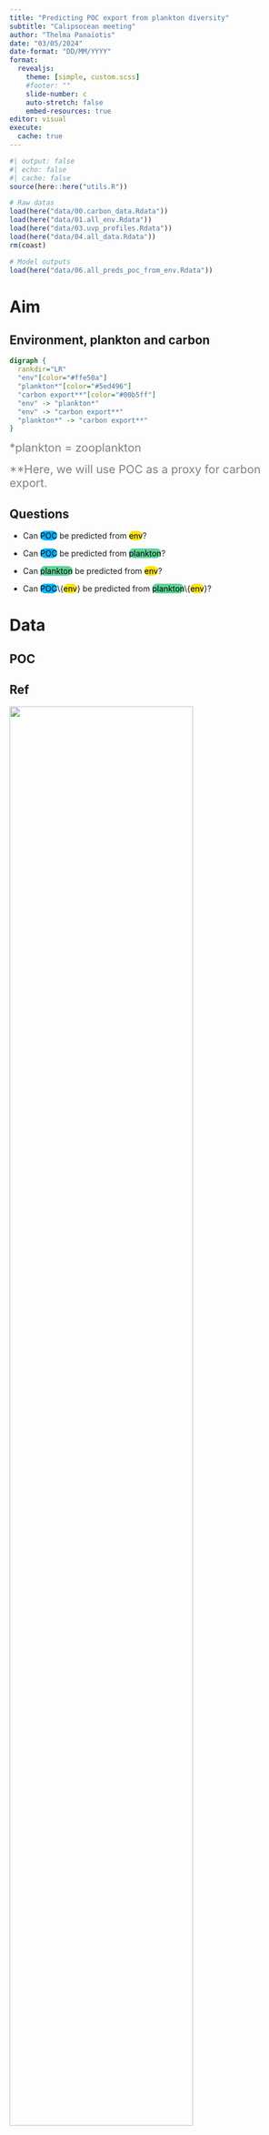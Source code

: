 ```yaml
---
title: "Predicting POC export from plankton diversity"
subtitle: "Calipsocean meeting"
author: "Thelma Panaïotis"
date: "03/05/2024"
date-format: "DD/MM/YYYY"
format: 
  revealjs:
    theme: [simple, custom.scss]
    #footer: ""
    slide-number: c
    auto-stretch: false
    embed-resources: true
editor: visual
execute: 
  cache: true
---
```


```r
#| output: false
#| echo: false
#| cache: false
source(here::here("utils.R"))

# Raw datas
load(here("data/00.carbon_data.Rdata"))
load(here("data/01.all_env.Rdata"))
load(here("data/03.uvp_profiles.Rdata"))
load(here("data/04.all_data.Rdata"))
rm(coast)

# Model outputs
load(here("data/06.all_preds_poc_from_env.Rdata"))

```

# Aim

## Environment, plankton and carbon

```dot
digraph {
  rankdir="LR"
  "env"[color="#ffe50a"]
  "plankton*"[color="#5ed496"]
  "carbon export**"[color="#00b5ff"]
  "env" -> "plankton*"
  "env" -> "carbon export**"
  "plankton*" -> "carbon export**"
}
```


::: aside
[\*plankton = zooplankton]{style="color: gray;font-size: 20px;"}

[\*\*Here, we will use POC as a proxy for carbon export.]{style="color: gray;font-size: 20px;"}
:::

## Questions

::: {.fragment .fade-in-then-semi-out}
-   Can [POC]{style="color: black;background-color: #00b5ff;border-radius: 10px"} be predicted from [env]{style="color: black;background-color: #ffe50a;border-radius: 10px"}?
:::

::: {.fragment .fade-in-then-semi-out}
-   Can [POC]{style="color: black;background-color: #00b5ff;border-radius: 10px"} be predicted from [plankton]{style="color: black;background-color: #5ed496;border-radius: 10px"}?
:::

::: {.fragment .fade-in-then-semi-out}
-   Can [plankton]{style="color: black;background-color: #5ed496;border-radius: 10px"} be predicted from [env]{style="color: black;background-color: #ffe50a;border-radius: 10px"}?
:::

::: {.fragment .fade-in}
-   Can [POC]{style="color: black;background-color: #00b5ff;border-radius: 10px"}\\{[env]{style="color: black;background-color: #ffe50a;border-radius: 10px"}} be predicted from [plankton]{style="color: black;background-color: #5ed496;border-radius: 10px"}\\{[env]{style="color: black;background-color: #ffe50a;border-radius: 10px"}}?
:::

# Data

## POC

::: panel-tabset
## Ref

[![](wang_2023.png){width="80%" fig-align="center"}](https://www.nature.com/articles/s41586-023-06772-4)

## Map

POC export at 1000 m

```r
ggmap(df = df_c, var = "poc", type = "raster")
```
:::

## Environment

As in [Wang et al., 2023](https://www.nature.com/articles/s41586-023-06772-4):

-   temperature

-   silicate

-   oxygen

-   [NPP]{style="color:gray;"} → Z~eu~

-   [DIP, DIC, ALK, DOC]{style="color:gray;"}

## Plankton

UVP5 dataset: `r nrow(profiles)` profiles

```r
ggplot(profiles, aes(x = lon, y = lat)) +
  geom_polygon(data = world, aes(group = group), fill = "gray") +
  geom_point(size = 0.5) +
  coord_quickmap(expand = FALSE) +
  theme_minimal()
```

## Plankton - Taxonomy

::: panel-tabset
## Variables

-   taxonomic richness

-   taxonomic diversity (Shannon)

-   taxonomic evenness (Pielou)

-   [others to come…]{style="color:gray;"}

## Map

```r
ggmap(profiles, var = "ta_ric", type = "point") + labs(colour = "Species\nRichness")
```
:::

## Plankton - Morphology

::: panel-tabset
### Variables

::: {.fragment .semi-fade-out fragment-index="1"}
Function diversity metrics [(Magneville et al. 2022)](https://nsojournals.onlinelibrary.wiley.com/doi/10.1111/ecog.05904)
:::

::: {.fragment .fade-in fragment-index="1"}
→ morphological diversity metrics [(Beck et al., 2023)](https://royalsocietypublishing.org/doi/suppl/10.1098/rspb.2023.2109)

-   morphological richness

-   morphological divergence

-   morphological evenness

-   …
:::

### Map

```r
ggmap(profiles, var = "mo_ric", type = "point") + labs(colour = "Morpho\nRichness")
```
:::

## Plankton - Trophic Status

Coming soon [(no plankton trophic database to my knowledge)]{style="color:gray;"}.

::: {.fragment .fade-in}
-   Trophic status of a chaetognath
:::

::: {.fragment .fade-in}
-   Trophic status of a copepod?

    ::: {.fragment .fade-in}
    ::: {.fragment .strike}
    -   by size?
    :::
    :::

    ::: {.fragment .fade-in}
    ::: {.fragment .strike}
    -   by region?
    :::
    :::
:::

::: {.fragment .fade-in}
Other dataset? [↑ taxonomic resolution but ↓ coverage.]{.fragment}
:::

## Final dataset

::: r-stack
::: {.fragment .fade-out fragment-index="1"}
::: {style="color: white;"}
Placeholder
:::

```r
ggmap(df = df_c, var = "poc", type = "raster") +
  geom_point(data = profiles, aes(x = lon, y = lat), size = 0.5)
```
:::

::: {.fragment .fade-in-then-out fragment-index="1"}
::: {style="color: white;"}
Placeholder
:::

```r
ggmap(df = df_c, var = "poc", type = "raster") +
  geom_point(data = df, aes(x = lon, y = lat), size = 0.5)
```
:::

::: {.fragment .fade-in}
`r nrow(df)` data points

```r
ggmap(df, var = "poc", type = "point")
```
:::
:::

## Final dataset -- Splits

Learning\* VS test set, stratified by [POC]{style="color: black;background-color: #00b5ff;border-radius: 10px"}.

::: r-stack
::: fragment
```r
all_preds %>% 
  select(split, lon, lat) %>% 
  mutate(split = ifelse(split == "train", "learn", "test")) %>% 
  ggplot() +
  geom_polygon(data = world, aes(x = lon, y = lat, group = group), fill = "grey") +
  geom_point(aes(x = lon, y = lat, colour = split), size = 0.5) +
  scale_colour_manual(values = c("learn" = "#004c96", "test" = "#ff8700")) +
  coord_quickmap(expand = FALSE)
```

::: aside
[\*learning = training + validation, cross-validated]{style="color: gray;font-size: 20px;"}
:::
:::

::: {.fragment .fade-in}
::: goals
::: goals-header
:::

::: goals-container
Account for spatial & temporal autocorrelation
:::
:::
:::
:::


# ML Model

## (Multivariate) boosted trees

Response variable:

-   uni- or multivariate

-   \~normally distributed → `log(POC)`

Flexibility for predictors, handles interactions.

Complex & non-linear relationships.

Easy interpretation & implementation.

# Results

## [POC]{style="color: black;background-color: #00b5ff;border-radius: 10px"} from [env]{style="color: black;background-color: #ffe50a;border-radius: 10px"}

`POC ~ temperature + silicate + Zeu + oxygen`

::: columns
::: {.column width="70%"}
::: {.fragment .fade-in}
```r
all_preds %>% 
  filter(split == "test") %>% 
  select(poc, poc_log, .pred_logged, .pred) %>% 
  ggplot() +
  geom_point(aes(x = poc, y = .pred)) +
  geom_abline(slope = 1, intercept = 0, color = "#ff82ff") +
  scale_x_log10() +
  scale_y_log10() +
  labs(x = "POC", y = "Predicted POC")
```
:::
:::

::: {.column width="30%"}
::: {.fragment .fade-in}
```r
rsquare <- all_preds %>% filter(split == "test") %>% 
  rsq(truth = poc_log, estimate = .pred_logged)

```

R² = `r percent(rsquare$.estimate, accuracy = 0.1)`

::: {.callout-tip icon="false" appearance="simple"}
Good prediction!
:::
:::
:::
:::

::: aside
[Performances computed on **test** set.]{style="color: gray;font-size: 20px;"}
:::

## [POC]{style="color: black;background-color: #00b5ff;border-radius: 10px"} from [plankton]{style="color: black;background-color: #5ed496;border-radius: 10px"}

`POC ~ all plankton metrics`

::: columns
::: {.column width="70%"}
::: {.fragment .fade-in}
```r
load(here("data/07.all_preds_poc_from_plankton.Rdata"))

all_preds %>% 
  filter(split == "test") %>% 
  select(poc, poc_log, .pred_logged, .pred) %>% 
  ggplot() +
  geom_point(aes(x = poc, y = .pred)) +
  geom_abline(slope = 1, intercept = 0, color = "#ff82ff") +
  scale_x_log10() +
  scale_y_log10() +
  labs(x = "POC", y = "Predicted POC")
```
:::
:::

::: {.column width="30%"}
::: {.fragment .fade-in}
```r
rsquare <- all_preds %>% filter(split == "test") %>% 
  rsq(truth = poc_log, estimate = .pred_logged)

```

R² = `r percent(rsquare$.estimate, accuracy = 0.1)`

::: {.callout-tip icon="false" appearance="simple"}
OK prediction!
:::

::: {.fragment .fade-in}
Best predictors:

-   [ta. evenness]{style="font-size: 30px;"}

-   [ta. diversity]{style="font-size: 30px;"}

-   [mo. richness]{style="font-size: 30px;"}
:::
:::
:::
:::

::: aside
[Performances computed on **test** set.]{style="color: gray;font-size: 20px;"}
:::

## [POC]{style="color: black;background-color: #00b5ff;border-radius: 10px"} from [plankton]{style="color: black;background-color: #5ed496;border-radius: 10px"} best predictors

`POC ~ ta_eve + ta_div + mo_ric`

::: columns
::: {.column width="70%"}
::: {.fragment .fade-in}
```r
load(here("data/08.all_preds_poc_from_plankton_best.Rdata"))

all_preds %>% 
  filter(split == "test") %>% 
  select(poc, poc_log, .pred_logged, .pred) %>% 
  ggplot() +
  geom_point(aes(x = poc, y = .pred)) +
  geom_abline(slope = 1, intercept = 0, color = "#ff82ff") +
  scale_x_log10() +
  scale_y_log10() +
  labs(x = "POC", y = "Predicted POC")
```
:::
:::

::: {.column width="30%"}
::: {.fragment .fade-in}
```r
rsquare <- all_preds %>% filter(split == "test") %>% 
  rsq(truth = poc_log, estimate = .pred_logged)

```

R² = `r percent(rsquare$.estimate, accuracy = 0.1)`

::: {.callout-tip icon="false" appearance="simple"}
OK prediction!
:::
:::
:::
:::

::: aside
[Performances computed on **test** set.]{style="color: gray;font-size: 20px;"}
:::

## [plankton]{style="color: black;background-color: #5ed496;border-radius: 10px"} best predictors from [env]{style="color: black;background-color: #ffe50a;border-radius: 10px"}

`ta_eve + ta_div + mo_ric ~ temperature + silicate + Zeu + oxygen`

::: columns
::: {.column width="70%"}
::: {.fragment .fade-in}
```r
load(here("data/10.all_preds_plankton_best_from_env.Rdata"))

all_preds %>% 
  filter(split == "test") %>% 
  select(-contains("resid")) %>% 
  select(lon, lat, datetime, contains("_")) %>% 
  pivot_longer(contains("_")) %>% 
  mutate(
    type = ifelse(str_detect(name, "pred"), "pred", "truth"),
    name = str_remove_all(name, "pred_")
    ) %>% 
  pivot_wider(names_from = type, values_from = value) %>% 
  ggplot() +
  geom_point(aes(x = truth, y = pred)) +
    geom_abline(slope = 1, intercept = 0, color = "#ff82ff") +
  facet_wrap(~name, scales = "free")
```
:::
:::

::: {.column width="30%"}
::: {.fragment .fade-in}
```r
Y_test <- all_preds %>% 
  filter(split == "test") %>% 
  select(c("mo_ric", "ta_div", "ta_eve"))

Y_test_pred <- all_preds %>% 
  filter(split == "test") %>% 
  select(contains("pred"))
```

```python
#| cache: false
from sklearn import metrics
mult_rsquare = metrics.r2_score(r.Y_test, r.Y_test_pred)
```

```r
#| cache: false
mult_rsquare <- py$mult_rsquare
```

Mult. R² = `r percent(mult_rsquare, accuracy = 0.1)`

::: {.callout-tip icon="false" appearance="simple"}
OK prediction!
:::
:::
:::
:::

::: aside
[Performances computed on **test** set.]{style="color: gray;font-size: 20px;"}
:::

## [POC]{style="color: black;background-color: #00b5ff;border-radius: 10px"}\\{[env]{style="color: black;background-color: #ffe50a;border-radius: 10px"}} from [plankton]{style="color: black;background-color: #5ed496;border-radius: 10px"}\\{[env]{style="color: black;background-color: #ffe50a;border-radius: 10px"}}

`POC_res ~ ta_eve_res + ta_div_res + mo_ric_res`

::: {.fragment .fade-in}
::: columns
::: {.column width="70%"}
::: {.fragment .fade-in}
```r
load(here("data/11.all_preds_poc_res_from_plankton_res.Rdata"))

all_preds %>% 
  filter(split == "test") %>% 
  select(resid_poc, pred_resid_poc) %>% 
  ggplot() +
  geom_point(aes(x = resid_poc, y = pred_resid_poc)) +
  geom_abline(slope = 1, intercept = 0, color = "#ff82ff") +
  labs(x = "POC res.", y = "Predicted POC res.")
```
:::
:::

::: {.column width="30%"}
::: {.fragment .fade-in}
```r
rsquare <- all_preds %>% filter(split == "test") %>% 
  rsq(truth = resid_poc, estimate = pred_resid_poc)

```

R² = `r percent(rsquare$.estimate, accuracy = 0.1)`

::: {.callout-tip icon="false" appearance="simple"}
Bad prediction!
:::
:::
:::
:::

::: aside
[Performances computed on **test** set.]{style="color: gray;font-size: 20px;"}
:::
:::

# Conclusion

::: {.fragment .fade-in}
-   Can [POC]{style="color: black;background-color: #00b5ff;border-radius: 10px"} be predicted from [env]{style="color: black;background-color: #ffe50a;border-radius: 10px"}? [→ **Yes**]{.fragment}
:::

::: {.fragment .fade-in}
-   Can [POC]{style="color: black;background-color: #00b5ff;border-radius: 10px"} be predicted from [plankton]{style="color: black;background-color: #5ed496;border-radius: 10px"}? [→ **Yes**]{.fragment}
:::

::: {.fragment .fade-in}
-   Can [plankton]{style="color: black;background-color: #5ed496;border-radius: 10px"} be predicted from [env]{style="color: black;background-color: #ffe50a;border-radius: 10px"}? [→ **Yes**]{.fragment}
:::

::: {.fragment .fade-in}
-   Can [POC]{style="color: black;background-color: #00b5ff;border-radius: 10px"}\\{[env]{style="color: black;background-color: #ffe50a;border-radius: 10px"}} be predicted from [plankton]{style="color: black;background-color: #5ed496;border-radius: 10px"}\\{[env]{style="color: black;background-color: #ffe50a;border-radius: 10px"}}? [→ **No**]{.fragment}
:::
